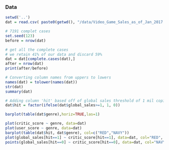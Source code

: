 ### Data
```r
setwd('..')
dat = read.csv( paste0(getwd(), "/data/Video_Game_Sales_as_of_Jan_2017.csv"))
```

```r
# 7191 complet cases
set.seed(123)
before = nrow(dat)

# get all the complete cases
# we retain 41% of our data and discard 59%
dat = dat[complete.cases(dat),]
after = nrow(dat)
print(after/before)

# Converting column names from uppers to lowers
names(dat) = tolower(names(dat))
str(dat)
summary(dat)

# Adding column 'hit' based off of global sales threshold of 1 mil copies sold
dat$hit = factor(ifelse(dat$global_sales>=1, 1, 0))
```


```r
barplot(table(dat$genre),horiz=TRUE,las=1)
```

```r
plot(critic_score ~ genre, data=dat)
plot(user_score ~ genre, data=dat)
barplot(table(dat$hit, dat$genre), col=c("RED","NAVY"))
plot(global_sales[hit==1] ~ critic_score[hit==1], data=dat, col="RED", pch=20, xlab="Critic Score", ylab="Global Sales", main="Critic Score by Global Sales")
points(global_sales[hit==0] ~ critic_score[hit==0], data=dat, col="NAVY", pch=20)
```

